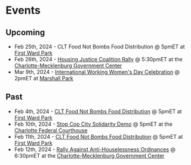 # Events

## Upcoming
- Feb 25th, 2024 - CLT Food Not Bombs Food Distribution @ 5pmET at [First Ward Park](https://maps.app.goo.gl/VHFqDf3cJdkD9sVT8)
- Feb 26th, 2024 - [Housing Justice Coalition Rally](https://www.instagram.com/p/C3BXpGgJdTy/?igsh=MzRlODBiNWFlZA==) @ 5:30pmET at the [Charlotte-Mecklenburg Government Center](https://maps.app.goo.gl/89HhBwJQnbpaShox8)
- Mar 9th, 2024 - [International Working Women's Day Celebration](https://www.instagram.com/p/C3EE04Qu0Dn/) @ 2pmET at [Marshall Park](https://maps.app.goo.gl/j38AbFmwndEVr9bT9)

## Past
- Feb 4th, 2024 - [CLT Food Not Bombs Food Distribution](https://www.instagram.com/p/C25vNpfSa5o/?igsh=MzRlODBiNWFlZA==) @ 5pmET at [First Ward Park](https://maps.app.goo.gl/VHFqDf3cJdkD9sVT8)
- Feb 10th, 2024 - [Stop Cop City Solidarity Demo](https://www.instagram.com/p/C3HFaHhuqFA/?igsh=MzRlODBiNWFlZA==) @ 5pmET at the [Charlotte Federal Courthouse](https://maps.app.goo.gl/32Qpc9PFZrYL2DHR9)
- Feb 11th, 2024 - [CLT Food Not Bombs Food Distribution](https://www.instagram.com/p/C3Gmh6PJMf9/?igsh=MzRlODBiNWFlZA==) @ 5pmET at [First Ward Park](https://maps.app.goo.gl/VHFqDf3cJdkD9sVT8) 
- Feb 12th, 2024 - [Rally Against Anti-Houselessness Ordinances](https://www.instagram.com/p/C3IcHEmunub/?igsh=MzRlODBiNWFlZA==) @ 6:30pmET at the [Charlotte-Mecklenburg Government Center](https://maps.app.goo.gl/89HhBwJQnbpaShox8)